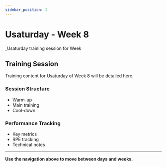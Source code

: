```yaml
---
sidebar_position: 2
---
```



<WorkoutNav weekNumber={8} />

# Usaturday - Week 8

_Usaturday training session for Week 

## Training Session

Training content for Usaturday of Week 8 will be detailed here.

### Session Structure
- Warm-up
- Main training
- Cool-down

### Performance Tracking
- Key metrics
- RPE tracking
- Technical notes

---

**Use the navigation above to move between days and weeks.**
